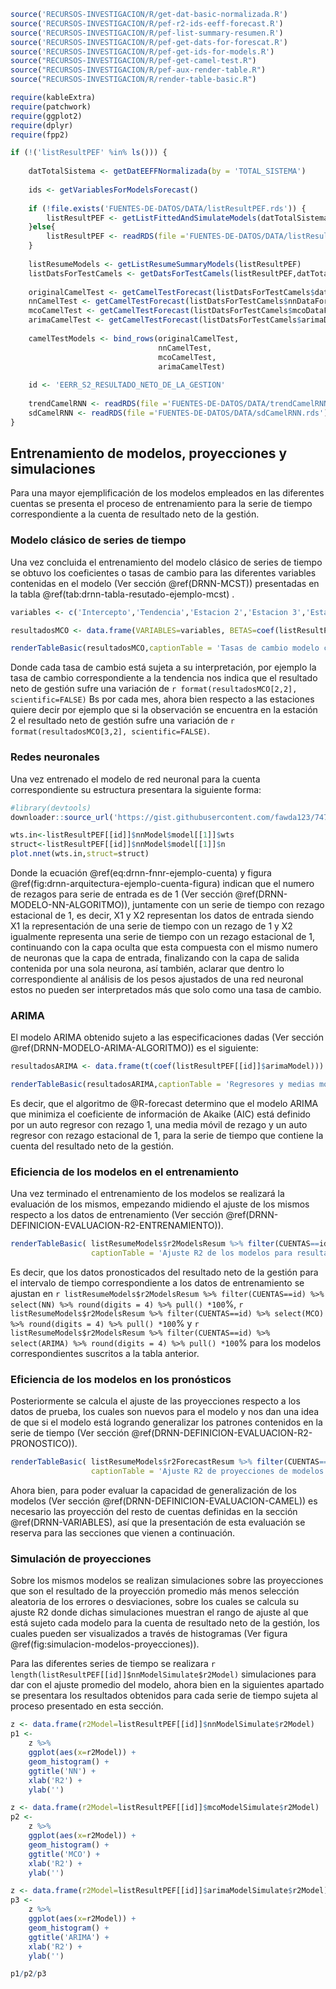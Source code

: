 
```r
source('RECURSOS-INVESTIGACION/R/get-dat-basic-normalizada.R')
source('RECURSOS-INVESTIGACION/R/pef-r2-ids-eeff-forecast.R')
source('RECURSOS-INVESTIGACION/R/pef-list-summary-resumen.R')
source('RECURSOS-INVESTIGACION/R/pef-get-dats-for-forescat.R')
source('RECURSOS-INVESTIGACION/R/pef-get-ids-for-models.R')
source("RECURSOS-INVESTIGACION/R/pef-get-camel-test.R")
source("RECURSOS-INVESTIGACION/R/pef-aux-render-table.R")
source("RECURSOS-INVESTIGACION/R/render-table-basic.R")

require(kableExtra)
require(patchwork)
require(ggplot2)
require(dplyr)
require(fpp2)

if (!('listResultPEF' %in% ls())) {
    
    datTotalSistema <- getDatEEFFNormalizada(by = 'TOTAL_SISTEMA')
    
    ids <- getVariablesForModelsForecast()
    
    if (!file.exists('FUENTES-DE-DATOS/DATA/listResultPEF.rds')) {
        listResultPEF <- getListFittedAndSimulateModels(datTotalSistema,ids)
    }else{
        listResultPEF <- readRDS(file ='FUENTES-DE-DATOS/DATA/listResultPEF.rds')
    }
    
    listResumeModels <- getListResumeSummaryModels(listResultPEF)
    listDatsForTestCamels <- getDatsForTestCamels(listResultPEF,datTotalSistema,12,TRUE)
    
    originalCamelTest <- getCamelTestForecast(listDatsForTestCamels$datCuentas)
    nnCamelTest <- getCamelTestForecast(listDatsForTestCamels$nnDataForecastCuentas)
    mcoCamelTest <- getCamelTestForecast(listDatsForTestCamels$mcoDataForecastCuentas)
    arimaCamelTest <- getCamelTestForecast(listDatsForTestCamels$arimaDataForecastCuentas)
    
    camelTestModels <- bind_rows(originalCamelTest,
                                 nnCamelTest,
                                 mcoCamelTest,
                                 arimaCamelTest)
    
    id <- 'EERR_S2_RESULTADO_NETO_DE_LA_GESTION'
    
    trendCamelRNN <- readRDS(file ='FUENTES-DE-DATOS/DATA/trendCamelRNN.rds')
    sdCamelRNN <- readRDS(file ='FUENTES-DE-DATOS/DATA/sdCamelRNN.rds')
}

```
\newpage
## Entrenamiento de modelos, proyecciones y simulaciones

Para una mayor ejemplificación de los modelos empleados en las diferentes cuentas se presenta el proceso de entrenamiento para la serie de tiempo correspondiente a la cuenta de resultado neto de la gestión.

### Modelo clásico de series de tiempo 

Una vez concluida el entrenamiento del modelo clásico de series de tiempo se obtuvo los coeficientes o tasas de cambio para las diferentes variables contenidas en el modelo (Ver sección \@ref(DRNN-MCST)) presentadas en la tabla \@ref(tab:drnn-tabla-resutado-ejemplo-mcst) .

```r
variables <- c('Intercepto','Tendencia','Estacion 2','Estacion 3','Estacion 4','Estacion 5','Estacion 6','Estacion 7','Estacion 8','Estacion 9','Estacion 10','Estacion 11','Estacion 12')

resultadosMCO <- data.frame(VARIABLES=variables, BETAS=coef(listResultPEF[[id]]$mcoModel), row.names = NULL)

```

\vspace*{15pt}
```r
renderTableBasic(resultadosMCO,captionTable = 'Tasas de cambio modelo clasico')
```

Donde cada tasa de cambio está sujeta a su interpretación, por ejemplo la tasa de cambio correspondiente a la tendencia nos indica que el resultado neto de gestión sufre una variación de `r format(resultadosMCO[2,2], scientific=FALSE)` Bs por cada mes, ahora bien respecto a las estaciones quiere decir por ejemplo que si la observación se encuentra en la estación 2 el resultado neto de gestión sufre una variación de `r format(resultadosMCO[3,2], scientific=FALSE)`.

### Redes neuronales

Una vez entrenado el modelo de red neuronal para la cuenta correspondiente su estructura presentara la siguiente forma:

\begin{equation}
NN = f(p,P,s, a) = f(1,1,2,sigmoide)
(\#eq:drnn-fnnr-ejemplo-cuenta)
\end{equation}

```{=latex}
\begin{figure}[h!]
```

```r
#library(devtools)
downloader::source_url('https://gist.githubusercontent.com/fawda123/7471137/raw/466c1474d0a505ff044412703516c34f1a4684a5/nnet_plot_update.r',prompt = F)

wts.in<-listResultPEF[[id]]$nnModel$model[[1]]$wts
struct<-listResultPEF[[id]]$nnModel$model[[1]]$n
plot.nnet(wts.in,struct=struct)
```

```{=latex}
\floatfoot{Fuente: Elaboración propia.}
\end{figure}
```

Donde la ecuación \@ref(eq:drnn-fnnr-ejemplo-cuenta) y figura \@ref(fig:drnn-arquitectura-ejemplo-cuenta-figura)
indican que el numero de rezagos para serie de entrada es de 1 (Ver sección \@ref(DRNN-MODELO-NN-ALGORITMO)), juntamente con un serie de tiempo con rezago estacional de 1, es decir, X1 y X2 representan los datos de entrada siendo X1 la representación de una serie de tiempo con un rezago de 1 y X2 igualmente representa una serie de tiempo con un rezago estacional de 1, continuando con la capa oculta que esta compuesta con el mismo numero de neuronas que la capa de entrada, finalizando con la capa de salida contenida por una sola neurona, así también, aclarar que dentro lo correspondiente al análisis de los pesos ajustados de una red neuronal estos no pueden ser interpretados más que solo como una tasa de cambio.

### ARIMA

El modelo ARIMA obtenido sujeto a las especificaciones dadas (Ver sección \@ref(DRNN-MODELO-ARIMA-ALGORITMO)) es el siguiente:

```r
resultadosARIMA <- data.frame(t(coef(listResultPEF[[id]]$arimaModel)))
```

\vspace*{15pt}
```r
renderTableBasic(resultadosARIMA,captionTable = 'Regresores y medias moviles del modeo ARIMA')
```

Es decir, que el algoritmo de @R-forecast determino que el modelo ARIMA que minimiza el coeficiente de información de Akaike (AIC) está definido por un auto regresor con rezago 1, una media móvil de rezago y un auto regresor con rezago estacional de 1, para la serie de tiempo que contiene la cuenta del resultado neto de la gestión.

### Eficiencia de los modelos en el entrenamiento

Una vez terminado el entrenamiento de los modelos se realizará la evaluación de los mismos, empezando midiendo el ajuste de los mismos respecto a los datos de entrenamiento (Ver sección \@ref(DRNN-DEFINICION-EVALUACION-R2-ENTRENAMIENTO)).

\vspace*{15pt}
```r
renderTableBasic( listResumeModels$r2ModelsResum %>% filter(CUENTAS==id) %>% transformTableAuxPef, 
                  captionTable = 'Ajuste R2 de los modelos para resultado neto de la gestion')
```

Es decir, que los datos pronosticados del resultado neto de la gestión para el intervalo de tiempo correspondiente a los datos de entrenamiento se ajustan en `r listResumeModels$r2ModelsResum %>% filter(CUENTAS==id) %>% select(NN) %>% round(digits = 4) %>% pull() *100`%, `r listResumeModels$r2ModelsResum %>% filter(CUENTAS==id) %>% select(MCO) %>% round(digits = 4) %>% pull() *100`% y `r listResumeModels$r2ModelsResum %>% filter(CUENTAS==id) %>% select(ARIMA) %>% round(digits = 4) %>% pull() *100`% para los modelos correspondientes suscritos a la tabla anterior.

### Eficiencia de los modelos en los pronósticos

Posteriormente se calcula el ajuste de las proyecciones respecto a los datos de prueba, los cuales son nuevos para el modelo y nos dan una idea de que si el modelo está logrando generalizar los patrones contenidos en la serie de tiempo (Ver sección \@ref(DRNN-DEFINICION-EVALUACION-R2-PRONOSTICO)).

\vspace*{15pt}
```r
renderTableBasic( listResumeModels$r2ForecastResum %>% filter(CUENTAS==id) %>% transformTableAuxPef,
                  captionTable = 'Ajuste R2 de proyecciones de modelos para resultado neto de la gestion')
```

Ahora bien, para poder evaluar la capacidad de generalización de los modelos (Ver sección \@ref(DRNN-DEFINICION-EVALUACION-CAMEL)) es necesario las proyección del resto de cuentas definidas en la sección \@ref(DRNN-VARIABLES), así que la presentación de esta evaluación se reserva para las secciones que vienen a continuación.

### Simulación de proyecciones

Sobre los mismos modelos se realizan simulaciones sobre las proyecciones que son el resultado de la proyección promedio más menos selección aleatoria de los errores o desviaciones, sobre los cuales se calcula su ajuste R2 donde dichas simulaciones muestran el rango de ajuste al que está sujeto cada modelo para la cuenta de resultado neto de la gestión, los cuales pueden ser visualizados a través de histogramas (Ver figura \@ref(fig:simulacion-modelos-proyecciones)).

Para las diferentes series de tiempo se realizara `r length(listResultPEF[[id]]$nnModelSimulate$r2Model)` simulaciones para dar con el ajuste promedio del modelo, ahora bien en la siguientes apartado se presentara los resultados obtenidos para cada serie de tiempo sujeta al proceso presentado en esta sección.

\newpage
```{=latex}
\begin{figure}[h!]
```

```r
z <- data.frame(r2Model=listResultPEF[[id]]$nnModelSimulate$r2Model)
p1 <- 
    z %>% 
    ggplot(aes(x=r2Model)) + 
    geom_histogram() + 
    ggtitle('NN') + 
    xlab('R2') + 
    ylab('') 

z <- data.frame(r2Model=listResultPEF[[id]]$mcoModelSimulate$r2Model)
p2 <- 
    z %>% 
    ggplot(aes(x=r2Model)) + 
    geom_histogram() + 
    ggtitle('MCO') + 
    xlab('R2') + 
    ylab('') 

z <- data.frame(r2Model=listResultPEF[[id]]$arimaModelSimulate$r2Model)
p3 <- 
    z %>% 
    ggplot(aes(x=r2Model)) + 
    geom_histogram() + 
    ggtitle('ARIMA') + 
    xlab('R2') + 
    ylab('') 

p1/p2/p3
```

```{=latex}
\floatfoot{Fuente: Elaboración propia.}
\end{figure}
```




